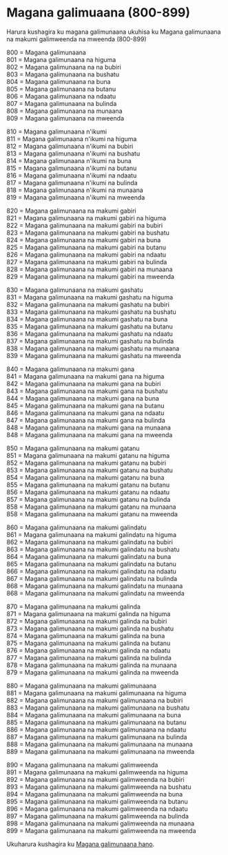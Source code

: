 # Magana galimuaana (800-899)

Harura kushagira ku magana galimunaana ukuhisa ku Magana galimunaana na makumi galimweenda na mweenda (800-899)

800 = Magana galimunaana  
801 = Magana galimunaana na higuma  
802 = Magana galimunaana na na bubiri  
803 = Magana galimunaana na bushatu  
804 = Magana galimunaana na buna  
805 = Magana galimunaana na butanu  
806 = Magana galimunaana na ndaatu  
807 = Magana galimunaana na bulinda  
808 = Magana galimunaana na munaana  
809 = Magana galimunaana na mweenda

810 = Magana galimunaana n'ikumi  
811 = Magana galimunaana n'ikumi na higuma  
812 = Magana galimunaana n'ikumi na bubiri  
813 = Magana galimunaana n'ikumi na bushatu  
814 = Magana galimunaana n'ikumi na buna  
815 = Magana galimunaana n'ikumi na butanu  
816 = Magana galimunaana n'ikumi na ndaatu  
817 = Magana galimunaana n'ikumi na bulinda  
818 = Magana galimunaana n'ikumi na munaana  
819 = Magana galimunaana n'ikumi na mweenda

820 = Magana galimunaana na makumi gabiri  
821 = Magana galimunaana na makumi gabiri na higuma  
822 = Magana galimunaana na makumi gabiri na bubiri  
823 = Magana galimunaana na makumi gabiri na bushatu  
824 = Magana galimunaana na makumi gabiri na buna  
825 = Magana galimunaana na makumi gabiri na butanu  
826 = Magana galimunaana na makumi gabiri na ndaatu  
827 = Magana galimunaana na makumi gabiri na bulinda  
828 = Magana galimunaana na makumi gabiri na munaana  
829 = Magana galimunaana na makumi gabiri na mweenda

830 = Magana galimunaana na makumi gashatu  
831 = Magana galimunaana na makumi gashatu na higuma  
832 = Magana galimunaana na makumi gashatu na bubiri  
833 = Magana galimunaana na makumi gashatu na bushatu  
834 = Magana galimunaana na makumi gashatu na buna  
835 = Magana galimunaana na makumi gashatu na butanu  
836 = Magana galimunaana na makumi gashatu na ndaatu  
837 = Magana galimunaana na makumi gashatu na bulinda  
838 = Magana galimunaana na makumi gashatu na munaana  
839 = Magana galimunaana na makumi gashatu na mweenda

840 = Magana galimunaana na makumi gana  
841 = Magana galimunaana na makumi gana na higuma  
842 = Magana galimunaana na makumi gana na bubiri  
843 = Magana galimunaana na makumi gana na bushatu  
844 = Magana galimunaana na makumi gana na buna  
845 = Magana galimunaana na makumi gana na butanu  
846 = Magana galimunaana na makumi gana na ndaatu  
847 = Magana galimunaana na makumi gana na bulinda  
848 = Magana galimunaana na makumi gana na munaana  
848 = Magana galimunaana na makumi gana na mweenda

850 = Magana galimunaana na makumi gatanu  
851 = Magana galimunaana na makumi gatanu na higuma  
852 = Magana galimunaana na makumi gatanu na bubiri  
853 = Magana galimunaana na makumi gatanu na bushatu  
854 = Magana galimunaana na makumi gatanu na buna  
855 = Magana galimunaana na makumi gatanu na butanu  
856 = Magana galimunaana na makumi gatanu na ndaatu  
857 = Magana galimunaana na makumi gatanu na bulinda  
858 = Magana galimunaana na makumi gatanu na munaana  
858 = Magana galimunaana na makumi gatanu na mweenda

860 = Magana galimunaana na makumi galindatu  
861 = Magana galimunaana na makumi galindatu na higuma  
862 = Magana galimunaana na makumi galindatu na bubiri  
863 = Magana galimunaana na makumi galindatu na bushatu  
864 = Magana galimunaana na makumi galindatu na buna  
865 = Magana galimunaana na makumi galindatu na butanu  
866 = Magana galimunaana na makumi galindatu na ndaatu  
867 = Magana galimunaana na makumi galindatu na bulinda  
868 = Magana galimunaana na makumi galindatu na munaana  
868 = Magana galimunaana na makumi galindatu na mweenda

870 = Magana galimunaana na makumi galinda  
871 = Magana galimunaana na makumi galinda na higuma  
872 = Magana galimunaana na makumi galinda na bubiri  
873 = Magana galimunaana na makumi galinda na bushatu  
874 = Magana galimunaana na makumi galinda na buna  
875 = Magana galimunaana na makumi galinda na butanu  
876 = Magana galimunaana na makumi galinda na ndaatu  
877 = Magana galimunaana na makumi galinda na bulinda  
878 = Magana galimunaana na makumi galinda na munaana  
879 = Magana galimunaana na makumi galinda na mweenda

880 = Magana galimunaana na makumi galimunaana  
881 = Magana galimunaana na makumi galimunaana na higuma  
882 = Magana galimunaana na makumi galimunaana na bubiri  
883 = Magana galimunaana na makumi galimunaana na bushatu  
884 = Magana galimunaana na makumi galimunaana na buna  
885 = Magana galimunaana na makumi galimunaana na butanu  
886 = Magana galimunaana na makumi galimunaana na ndaatu  
887 = Magana galimunaana na makumi galimunaana na bulinda  
888 = Magana galimunaana na makumi galimunaana na munaana  
889 = Magana galimunaana na makumi galimunaana na mweenda

890 = Magana galimunaana na makumi galimweenda  
891 = Magana galimunaana na makumi galimweenda na higuma  
892 = Magana galimunaana na makumi galimweenda na bubiri  
893 = Magana galimunaana na makumi galimweenda na bushatu  
894 = Magana galimunaana na makumi galimweenda na buna  
895 = Magana galimunaana na makumi galimweenda na butanu  
896 = Magana galimunaana na makumi galimweenda na ndaatu  
897 = Magana galimunaana na makumi galimweenda na bulinda  
898 = Magana galimunaana na makumi galimweenda na munaana  
899 = Magana galimunaana na makumi galimweenda na mweenda

Ukuharura kushagira ku [Magana galimunaana hano](./magana-galimweenda).
